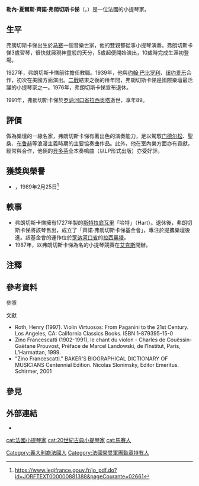 {{Infobox musical artist
|name            = 齊諾·弗朗切斯卡悌<br/>Zino Francescatti
|image           = 
|background      = 演奏者
|birth_name      = 
|birth_date      = {{birth date|df=yes|1902|8|9}}
|birth_place     = {{flagicon|France}}<small>[[法國|法國]][[马赛|马赛]]</small>
|death_date      = {{death date and age|df=yes|1991|9|17|1902|8|9}}
|death_place     = {{flagicon|France}}<small>[[法國|法國]][[罗讷河口省|罗讷河口省]][[拉西奥塔|拉西奥塔]]</small>
|genre           = 古典音樂
|occupation      = 小提琴家
|years_active    =
|awards          = 法國大十字勳章
}}
'''勒內-夏爾斯·齊諾·弗朗切斯卡悌'''（{{lang-fr|René-Charles "Zino" Francescatti}}，{{bd|1902年|8月9日|1991年|9月17日}}）是一位法國的小提琴家。

== 生平 ==
弗朗切斯卡悌出生於[[马赛|马赛]]一個音樂世家，他的雙親都從事小提琴演奏。弗朗切斯卡悌3歲習琴，很快就展現神童般的天分，5歲起便開始演出，10歲時完成生涯初登場。

1927年，弗朗切斯卡悌前往{{tsl|fr|École normale de musique de Paris|巴黎高等音乐师范学院}}擔任教職。1939年，他與[[约翰·巴比罗利|约翰·巴比罗利]]、[[纽约爱乐|纽约爱乐]]合作，初次在美國方面演出{{efn|演奏[[尼科罗·帕格尼尼|尼科罗·帕格尼尼]]第1號協奏曲。今日，弗朗切斯卡悌演奏該曲的詮釋仍被視為最佳之列。}}。[[第二次世界大战|二戰]]結束之後的卅年間，弗朗切斯卡悌是國際樂壇最活躍的小提琴家之一。1976年，弗朗切斯卡悌宣布退休。

1991年，弗朗切斯卡悌於[[罗讷河口省|罗讷河口省]][[拉西奥塔|拉西奥塔]]逝世，享年89。

== 評價 ==
{{Quotation|以抒情的演出風格為人所知，並且是當代小提琴音樂及作曲家如[[达律斯·米约|米约]]、[[伦纳德·伯恩斯坦|伯恩斯坦]]和[[卡罗尔·席曼诺夫斯基|席曼诺夫斯基]]等人的擁護者。—[[大英百科全书|大英百科全书]]}}

做為樂壇的一線名家，弗朗切斯卡悌有著出色的演奏能力，足以駕馭[[小提琴协奏曲_(门德尔松)|门德尔松]]、聖桑、[[第1小提琴协奏曲_(布鲁赫)|布鲁赫]]等浪漫主義時期的主要協奏曲作品。此外，他在室內樂方面亦有貢獻，經常與{{tsl|fr|Robert Casadesus|羅伯特·卡薩德修斯}}合作，他倆的[[路德维希·范·贝多芬|貝多芬]]全本奏鳴曲（以LP形式出版）亦受好評。

== 獲獎與榮譽 ==
* {{tsl|fr|Grand-croix de l'ordre national du Mérite|法國大十字勳章}}，1989年2月25日<ref>https://www.legifrance.gouv.fr/jo_pdf.do?id=JORFTEXT000000881388&pageCourante=02661</ref>

== 軼事 ==
* 弗朗切斯卡悌擁有1727年製的[[斯特拉迪瓦里琴|斯特拉底瓦里]]「哈特」（Hart）。退休後，弗朗切斯卡悌將該琴售出{{efn|後來由[[薩爾瓦托雷·阿卡多|薩爾瓦托雷·阿卡多]]所持有。}}，成立了「齊諾·弗朗切斯卡悌基金會」，專注於提攜樂壇後進。該基金會的運作位於[[罗讷河口省|罗讷河口省]]的[[拉西奥塔|拉西奥塔]]。
* 1987年，以弗朗切斯卡悌為名的小提琴競賽在[[普罗旺斯地区艾克斯|艾克斯]]開辦。

== 注釋 ==
{{notelist}}

== 參考資料 ==
;參照
{{reflist}}

;文獻
* Roth, Henry (1997). Violin Virtuosos: From Paganini to the 21st Century. Los Angeles, CA: California Classics Books. ISBN 1-879395-15-0
* Zino Francescatti (1902-1991), le chant du violon - Charles de Couëssin-Gaëtane Prouvost, Préface de Marcel Landowski, de l’Institut, Paris, L’Harmattan, 1999.
* "Zino Francescatti." BAKER'S BIOGRAPHICAL DICTIONARY OF MUSICIANS Centennial Edition. Nicolas Slonimsky, Editor Emeritus. Schirmer, 2001

== 參見 ==
{{Portal box|人物|古典音樂}}

== 外部連結 ==
* {{Discogs artist|838588}}

{{Authority control}}
{{DEFAULTSORT:Francescatti}}
[[cat:法國小提琴家|cat:法國小提琴家]]
[[cat:20世紀古典小提琴家|cat:20世紀古典小提琴家]]
[[cat:馬賽人|cat:馬賽人]]
[[Category:義大利裔法國人|Category:義大利裔法國人]]
[[Category:法國榮譽軍團勳章持有人|Category:法國榮譽軍團勳章持有人]]